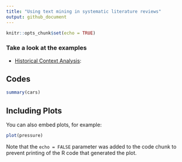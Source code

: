 ```yaml
---
title: "Using text mining in systematic literature reviews"
output: github_document
---
```


```r
knitr::opts_chunk$set(echo = TRUE)
```

### Take a look at the examples

* [Historical Context Analysis]("Historical_Context_Abs_TM.Rmd"): 

## Codes

```r
summary(cars)
```

## Including Plots

You can also embed plots, for example:

```r
plot(pressure)
```

Note that the `echo = FALSE` parameter was added to the code chunk to prevent printing of the R code that generated the plot.
